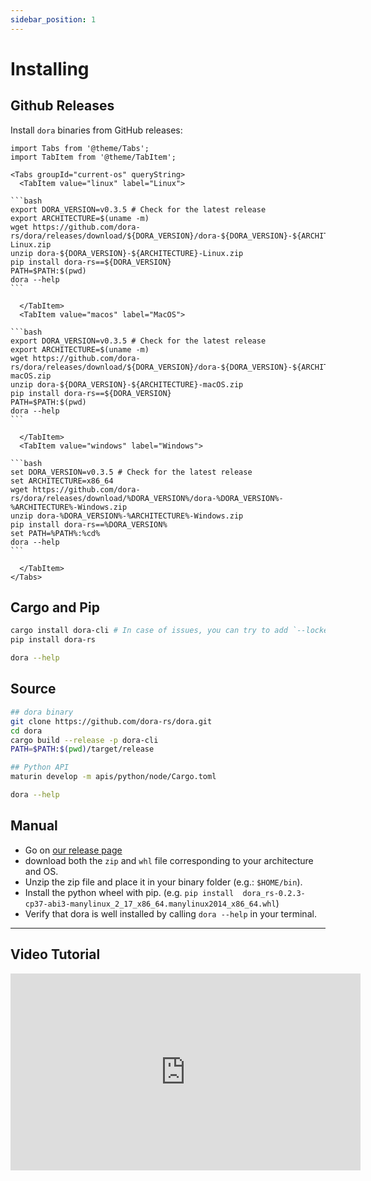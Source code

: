 ```yaml
---
sidebar_position: 1
---
```


# Installing

## Github Releases

Install `dora` binaries from GitHub releases:

````mdx-code-block
import Tabs from '@theme/Tabs';
import TabItem from '@theme/TabItem';

<Tabs groupId="current-os" queryString>
  <TabItem value="linux" label="Linux">

```bash
export DORA_VERSION=v0.3.5 # Check for the latest release
export ARCHITECTURE=$(uname -m)
wget https://github.com/dora-rs/dora/releases/download/${DORA_VERSION}/dora-${DORA_VERSION}-${ARCHITECTURE}-Linux.zip
unzip dora-${DORA_VERSION}-${ARCHITECTURE}-Linux.zip
pip install dora-rs==${DORA_VERSION}
PATH=$PATH:$(pwd)
dora --help
```

  </TabItem>
  <TabItem value="macos" label="MacOS">

```bash
export DORA_VERSION=v0.3.5 # Check for the latest release
export ARCHITECTURE=$(uname -m)
wget https://github.com/dora-rs/dora/releases/download/${DORA_VERSION}/dora-${DORA_VERSION}-${ARCHITECTURE}-macOS.zip
unzip dora-${DORA_VERSION}-${ARCHITECTURE}-macOS.zip
pip install dora-rs==${DORA_VERSION}
PATH=$PATH:$(pwd)
dora --help
```

  </TabItem>
  <TabItem value="windows" label="Windows">

```bash
set DORA_VERSION=v0.3.5 # Check for the latest release
set ARCHITECTURE=x86_64
wget https://github.com/dora-rs/dora/releases/download/%DORA_VERSION%/dora-%DORA_VERSION%-%ARCHITECTURE%-Windows.zip
unzip dora-%DORA_VERSION%-%ARCHITECTURE%-Windows.zip
pip install dora-rs==%DORA_VERSION%
set PATH=%PATH%:%cd%
dora --help
```

  </TabItem>
</Tabs>
````

## Cargo and Pip

```bash
cargo install dora-cli # In case of issues, you can try to add `--locked`
pip install dora-rs

dora --help
```

## Source

```bash
## dora binary
git clone https://github.com/dora-rs/dora.git
cd dora
cargo build --release -p dora-cli
PATH=$PATH:$(pwd)/target/release

## Python API
maturin develop -m apis/python/node/Cargo.toml

dora --help
```

## Manual

- Go on [our release page](https://github.com/dora-rs/dora/releases)
- download both the `zip` and `whl` file corresponding to your architecture and OS.
- Unzip the zip file and place it in your binary folder (e.g.: `$HOME/bin`).
- Install the python wheel with pip. (e.g. `pip install 
dora_rs-0.2.3-cp37-abi3-manylinux_2_17_x86_64.manylinux2014_x86_64.whl`)
- Verify that dora is well installed by calling `dora --help` in your terminal.

---

## Video Tutorial

<iframe
  width="560"
  height="315"
  src="https://www.youtube.com/embed/47Bl-aGakgg"
  title="YouTube video player"
  frameborder="0"
  allow="accelerometer; autoplay; clipboard-write; encrypted-media; gyroscope; picture-in-picture; web-share"
  allowfullscreen
></iframe>

